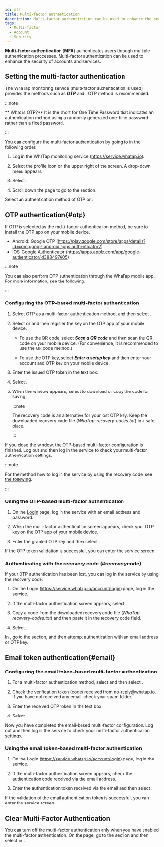 ```yaml
---
id: mfa
title: Multi-factor authentication
description: Multi-factor authentication can be used to enhance the security of accounts and services.
tags:
  - Multi-factor
  - Account
  - Security
---
```


**Multi-factor authentication** (**MFA**) authenticates users through multiple authentication processes. Multi-factor authentication can be used to enhance the security of accounts and services.

## Setting the multi-factor authentication

The WhaTap monitoring service (multi-factor authentication is used) provides the methods such as **_OTP_** and <Cmdname sid="email" className="uitext" />. OTP method is recommended.

:::note

** What is OTP?** It is the short for One Time Password that indicates an authentication method using a randomly generated one-time password rather than a fixed password.

:::

You can configure the multi-factor authentication by going to <Cmdname sid="MNU07360" className="uitext" /> in the following order.

1. Log in the WhaTap monitoring service (https://service.whatap.io).

2. Select the profile icon on the upper right of the screen. A drop-down menu appears.

3. Select <Cmdname sid="MNU07360" className="uitext" />.

4. Scroll down the page to go to the <Cmdname sid="two_factor_auth" className="uitext" /> section.

   <ImgLang img='account-mfa-section.png' desc='Multi-factor authentication' />

Select an authentication method of <Link to="#otp"><span class="uitext">OTP</span></Link> or <Link to="#email"><Cmdname sid="email" /></Link>.

## OTP authentication{#otp}

If OTP is selected as the multi-factor authentication method, be sure to install the OTP app on your mobile device.

- Android: Google OTP (https://play.google.com/store/apps/details?id=com.google.android.apps.authenticator2)
- iOS: Google Authenticator (https://apps.apple.com/app/google-authenticator/id388497605)

:::note

You can also perform OTP authentication through the WhaTap mobile app. For more information, see [the following](../mobile-app#mobileotp).

:::

### Configuring the OTP-based multi-factor authentication

<ImgLang img='account-mfa-otp.png' desc='OTP authentication selection' />

1. Select <span class="uitext">OTP</span> as a multi-factor authentication method, and then select <Cmdname sid="create_otp_key" className="uitext" />.

2. Select <Cmdname sid="qr_code_url" className="uitext" /> or <Cmdname sid="otp_key" className="uitext" /> and then register the key on the OTP app of your mobile device.

   - To use the QR code, select **_Scan a QR code_** and then scan the QR code on your mobile device. (For convenience, it is recommended to use the QR code method.)

   - To use the OTP key, select **_Enter a setup key_** and then enter your account and OTP key on your mobile device.

   <ImgLang img='account-mfa-google.png' desc='Google OTP app' />

3. Enter the issued OTP token in the <Cmdname sid="BTN06501" className="uitext" /> text box. 

4. Select <Cmdname sid="validate_otp_token" className="uitext" />.

5. When the <Cmdname sid="TTL07396" className="uitext" /> window appears, select <Cmdname sid="BTN07544" className="uitext" /> to download or copy the code for saving.

   :::note

   The recovery code is an alternative for your lost OTP key. Keep the downloaded recovery code file (_WhaTap-recovery-codes.txt_) in a safe place.

   :::

If you close the <Cmdname sid="TTL07396" className="uitext" /> window, the OTP-based multi-factor configuration is finished. Log out and then log in the service to check your multi-factor authentication settings.

:::note

For the method how to log in the service by using the recovery code, see [the following](#recoverycode).

:::

### Using the OTP-based multi-factor authentication

1. On the [Login](https://service.whatap.io/account/login) page, log in the service with an email address and password.

2. When the multi-factor authentication screen appears, check your OTP key on the OTP app of your mobile device.

3. Enter the granted OTP key and then select <Cmdname sid="authentication" className="uitext" />.

If the OTP token validation is successful, you can enter the service screen.

### Authenticating with the recovery code {#recoverycode}

If your OTP authentication has been lost, you can log in the service by using the recovery code.

1. On the Login (https://service.whatap.io/account/login) page, log in the service.

2. If the multi-factor authentication screen appears, select <Cmdname sid="BTN07393" className="uitext" />.

   <ImgLang img='account-mfa-recovery.png' desc='Recovery code' />

3. Copy a code from the downloaded recovery code file (_WhaTap-recovery-codes.txt_) and then paste it in the recovery code field.

4. Select <Cmdname sid="authentication" className="uitext" />.

In <Cmdname sid="MNU07360" className="uitext" />, go to the <Cmdname sid="two_factor_auth" className="uitext" /> section, and then attempt authentication with an email address or OTP key.

## Email token authentication{#email}

### Configuring the email token-based multi-factor authentication

<ImgLang img='account-mfa-email.png' desc='Email authentication selection' />

1. For a multi-factor authentication method, select <Cmdname sid="email" className="uitext" /> and then select <Cmdname sid="send_auth_token_mail" className="uitext" />.

2. Check the verification token (code) received from no-reply@whatap.io. If you have not received any email, check your spam folder.

3. Enter the received OTP token in the <Cmdname sid="BTN06501" className="uitext" /> text box. 

4. Select <Cmdname sid="validate_email_token" className="uitext" />.

Now you have completed the email-based multi-factor configuration. Log out and then log in the service to check your multi-factor authentication settings.

### Using the email token-based multi-factor authentication

1. On the Login (https://service.whatap.io/account/login) page, log in the service.

2. If the multi-factor authentication screen appears, check the authentication code received via the email address.

3. Enter the authentication token received via the email and then select <Cmdname sid="authentication" className="uitext" />.

If the validation of the email authentication token is successful, you can enter the service screen.

## Clear Multi-Factor Authentication

<ImgLang img='account-mfa-disable.png' desc='Clear Multi-Factor Authentication' />

You can turn off the multi-factor authentication only when you have enabled the multi-factor authentication. On the <Link to="https://service.whatap.io/v2/account/management"><Cmdname sid="MNU07360" /></Link> page, go to the <Cmdname sid="two_factor_auth" className="uitext" /> section and then select <Cmdname sid="clear_otp_key" className="uitext" /> or <Cmdname sid="clear_multi_factor" className="uitext" />.
